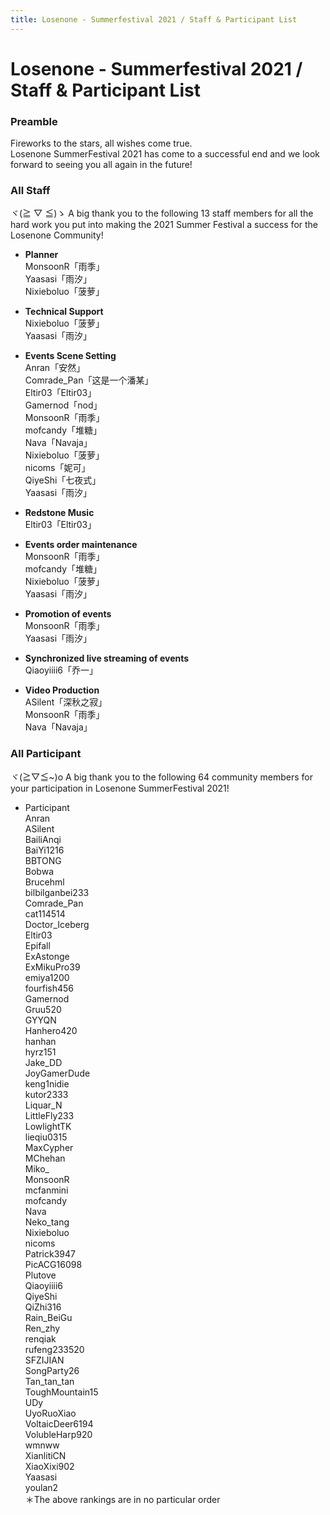 ```yaml
---
title: Losenone - Summerfestival 2021 / Staff & Participant List
---
```




# Losenone - Summerfestival 2021 / Staff & Participant List


### Preamble

Fireworks to the stars, all wishes come true.\
Losenone SummerFestival 2021 has come to a successful end and we look forward to seeing you all again in the future!


### All Staff

<Callout emoji="⚡️">
  ヾ(≧ ▽ ≦)ゝ A big thank you to the following 13 staff members for all the hard work you put into making the 2021 Summer Festival a success for the Losenone Community!
</Callout>

- **Planner**\
MonsoonR「雨季」\
Yaasasi「雨汐」\
Nixieboluo「菠萝」

- **Technical Support**\
Nixieboluo「菠萝」\
Yaasasi「雨汐」

- **Events Scene Setting**\
Anran「安然」\
Comrade&#95;Pan「这是一个潘某」\
Eltir03「Eltir03」\
Gamernod「nod」\
MonsoonR「雨季」\
mofcandy「堆糖」\
Nava「Navaja」\
Nixieboluo「菠萝」\
nicoms「妮可」\
QiyeShi「七夜式」\
Yaasasi「雨汐」

- **Redstone Music**\
Eltir03「Eltir03」

- **Events order maintenance**\
MonsoonR「雨季」\
mofcandy「堆糖」\
Nixieboluo「菠萝」\
Yaasasi「雨汐」

- **Promotion of events**\
MonsoonR「雨季」\
Yaasasi「雨汐」

- **Synchronized live streaming of events**\
Qiaoyiiii6「乔一」

- **Video Production**\
ASilent「深秋之寂」\
MonsoonR「雨季」\
Nava「Navaja」


### All Participant

<Callout emoji="⚡️">
  ヾ(≧▽≦&#126;)o A big thank you to the following 64 community members for your participation in Losenone SummerFestival 2021!
</Callout>

- Participant\
Anran\
ASilent\
BailiAnqi\
BaiYi1216\
BBTONG\
Bobwa\
Brucehml\
bilbilganbei233\
Comrade&#95;Pan\
cat114514\
Doctor&#95;Iceberg\
Eltir03\
Epifall\
ExAstonge\
ExMikuPro39\
emiya1200\
fourfish456\
Gamernod\
Gruu520\
GYYQN\
Hanhero420\
hanhan\
hyrz151\
Jake&#95;DD\
JoyGamerDude\
keng1nidie\
kutor2333\
Liquar&#95;N\
LittleFly233\
LowlightTK\
lieqiu0315\
MaxCypher\
MChehan\
Miko&#95;\
MonsoonR\
mcfanmini\
mofcandy\
Nava\
Neko&#95;tang\
Nixieboluo\
nicoms\
Patrick3947\
PicACG16098\
Plutove\
Qiaoyiiii6\
QiyeShi\
QiZhi316\
Rain&#95;BeiGu\
Ren&#95;zhy\
renqiak\
rufeng233520\
SFZIJIAN\
SongParty26\
Tan&#95;tan&#95;tan\
ToughMountain15\
UDy\
UyoRuoXiao\
VoltaicDeer6194\
VolubleHarp920\
wmnww\
XianlitiCN\
XiaoXixi902\
Yaasasi\
youlan2\
＊The above rankings are in no particular order